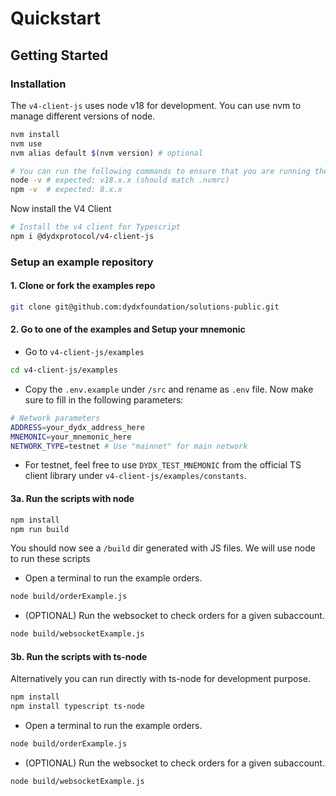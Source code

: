 
# Quickstart

## Getting Started

### Installation

The `v4-client-js` uses node v18 for development. 
You can use nvm to manage different versions of node.

```bash
nvm install
nvm use
nvm alias default $(nvm version) # optional

# You can run the following commands to ensure that you are running the correct `node` and `npm` versions.
node -v # expected: v18.x.x (should match .nvmrc)
npm -v  # expected: 8.x.x
```

Now install the V4 Client
```bash
# Install the v4 client for Typescript
npm i @dydxprotocol/v4-client-js
```

### Setup an example repository

#### 1. Clone or fork the examples repo

```bash
git clone git@github.com:dydxfoundation/solutions-public.git
```

#### 2. Go to one of the examples and Setup your mnemonic

- Go to `v4-client-js/examples`
```bash
cd v4-client-js/examples
```
- Copy the `.env.example` under `/src` and rename as `.env` file.
  Now make sure to fill in the following parameters:

```bash
# Network parameters
ADDRESS=your_dydx_address_here
MNEMONIC=your_mnemonic_here
NETWORK_TYPE=testnet # Use "mainnet" for main network
```

- For testnet, feel free to use `DYDX_TEST_MNEMONIC` from the official TS client library under `v4-client-js/examples/constants`.

#### 3a. Run the scripts with node

```bash
npm install
npm run build
```

You should now see a `/build` dir generated with JS files. We will use node to run these scripts

- Open a terminal to run the example orders.

```bash
node build/orderExample.js
```

- (OPTIONAL) Run the websocket to check orders for a given subaccount.

```bash
node build/websocketExample.js
```

#### 3b. Run the scripts with ts-node

Alternatively you can run directly with ts-node for development purpose.

```bash
npm install
npm install typescript ts-node
```

- Open a terminal to run the example orders.

```bash
node build/orderExample.js
```

- (OPTIONAL) Run the websocket to check orders for a given subaccount.

```bash
node build/websocketExample.js
```